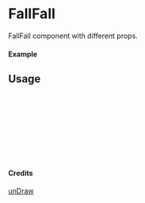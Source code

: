 
<Meta of={FallFall} title="unDraw/FallFall" />

# FallFall

FallFall component with different props.

#### Example

<Canvas of={FallFall.Primary} />

## Usage

```ts
import { FallFall } from "yadl-ui";

const Example = () => {
  return (
      <FallFall />
  );
};

export default Example;
```

#### Credits
[unDraw](https://undraw.co/illustrations)
